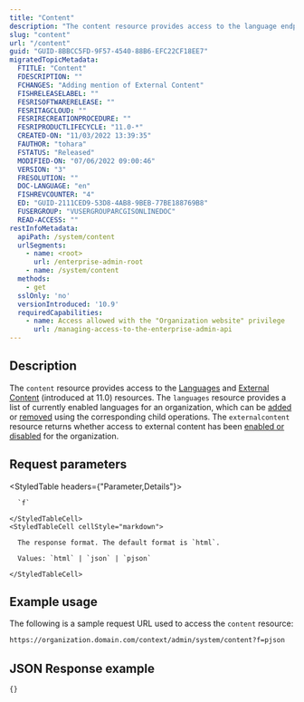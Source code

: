 ```yaml
---
title: "Content"
description: "The content resource provides access to the language endpoints."
slug: "content"
url: "/content"
guid: "GUID-8BBCC5FD-9F57-4540-88B6-EFC22CF18EE7"
migratedTopicMetadata:
  FTITLE: "Content"
  FDESCRIPTION: ""
  FCHANGES: "Adding mention of External Content"
  FISHRELEASELABEL: ""
  FESRISOFTWARERELEASE: ""
  FESRITAGCLOUD: ""
  FESRIRECREATIONPROCEDURE: ""
  FESRIPRODUCTLIFECYCLE: "11.0-*"
  CREATED-ON: "11/03/2022 13:39:35"
  FAUTHOR: "tohara"
  FSTATUS: "Released"
  MODIFIED-ON: "07/06/2022 09:00:46"
  VERSION: "3"
  FRESOLUTION: ""
  DOC-LANGUAGE: "en"
  FISHREVCOUNTER: "4"
  ED: "GUID-2111CED9-53D8-4AB8-9BEB-77BE188769B8"
  FUSERGROUP: "VUSERGROUPARCGISONLINEDOC"
  READ-ACCESS: ""
restInfoMetadata:
  apiPath: /system/content
  urlSegments:
    - name: <root>
      url: /enterprise-admin-root
    - name: /system/content
  methods:
    - get
  sslOnly: 'no'
  versionIntroduced: '10.9'
  requiredCapabilities:
    - name: Access allowed with the "Organization website" privilege
      url: /managing-access-to-the-enterprise-admin-api
---
```


## Description

The `content` resource provides access to the [Languages](/languages) and [External Content](/external-content) (introduced at 11.0) resources. The `languages` resource provides a list of currently enabled languages for an organization, which can be [added](/add-language) or [removed](/remove-languages) using the corresponding child operations. The `externalcontent` resource returns whether access to external content has been [enabled or disabled](/update-external-content) for the organization.


##  Request parameters

<StyledTable headers={"Parameter,Details"}>
  <StyledTableRow>
    <StyledTableCell cellStyle="markdown">

      `f` 

    </StyledTableCell>
    <StyledTableCell cellStyle="markdown">

      The response format. The default format is `html`.

      Values: `html` | `json` | `pjson`

    </StyledTableCell>
  </StyledTableRow>
</StyledTable>


## Example usage

The following is a sample request URL used to access the `content` resource:

```markdown
https://organization.domain.com/context/admin/system/content?f=pjson
```

## JSON Response example

```other
{}
```